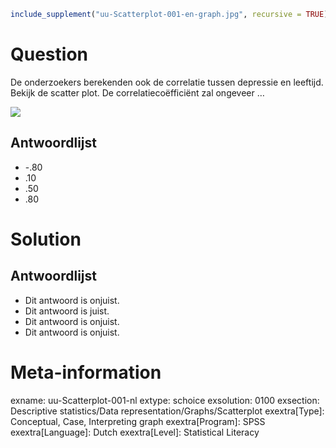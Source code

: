 ```r
include_supplement("uu-Scatterplot-001-en-graph.jpg", recursive = TRUE)
```

Question
========
De onderzoekers berekenden ook de correlatie tussen depressie en leeftijd. Bekijk de scatter plot. De correlatiecoëfficiënt zal ongeveer ...

![](uu-Scatterplot-001-en-graph.jpg)

Antwoordlijst
----------
* -.80
* .10
* .50
* .80


Solution
========


Antwoordlijst
----------
* Dit antwoord is onjuist.
* Dit antwoord is juist.
* Dit antwoord is onjuist.
* Dit antwoord is onjuist.

Meta-information
================
exname: uu-Scatterplot-001-nl
extype: schoice
exsolution: 0100
exsection: Descriptive statistics/Data representation/Graphs/Scatterplot
exextra[Type]: Conceptual, Case, Interpreting graph
exextra[Program]: SPSS
exextra[Language]: Dutch
exextra[Level]: Statistical Literacy
